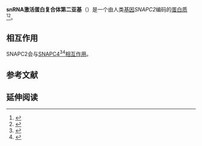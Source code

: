 {{PBB|geneid=6618}}

'''snRNA激活蛋白复合体第二亚基'''（{{lang-en|'''snRNA-activating protein complex subunit 2'''}}）是一个由人类[[基因|基因]]''SNAPC2''编码的[[蛋白质|蛋白质]]<ref name="pmid8633057">{{cite journal | author = Sadowski CL, Henry RW, Kobayashi R, Hernandez N | title = The SNAP45 subunit of the small nuclear RNA (snRNA) activating protein complex is required for RNA polymerase II and III snRNA gene transcription and interacts with the TATA box binding protein | journal = Proc Natl Acad Sci U S A | volume = 93 | issue = 9 | pages = 4289–93 | date=July 1996 | pmid = 8633057 | pmc = 39528 | doi =10.1073/pnas.93.9.4289  }}</ref><ref name="entrez">{{cite web | title = Entrez Gene: SNAPC2 small nuclear RNA activating complex, polypeptide 2, 45kDa| url = http://www.ncbi.nlm.nih.gov/sites/entrez?Db=gene&Cmd=ShowDetailView&TermToSearch=6618| accessdate = }}</ref>。

== 相互作用 ==
SNAPC2会与[[SNAPC4|SNAPC4]]<ref name=pmid9418884>{{cite journal |last=Wong |first=M W |authorlink= |coauthors=Henry R W, Ma B, Kobayashi R, Klages N, Matthias P, Strubin M, Hernandez N | date=January 1998 |title=The Large Subunit of Basal Transcription Factor SNAPc Is a Myb Domain Protein That Interacts with Oct-1 |journal=Mol. Cell. Biol. |volume=18 |issue=1 |pages=368–77 |publisher= |location = UNITED STATES| issn = 0270-7306| pmid = 9418884 | bibcode = | oclc =| id = | url =https://archive.org/details/sim_molecular-and-cellular-biology_1998-01_18_1/page/368| language = | format = | accessdate = | laysummary = | laysource = | laydate = | quote = |pmc=121507 }}</ref><ref name=pmid11056176>{{cite journal |last=Ma |first=B |authorlink= |coauthors=Hernandez N | date=February 2001 |title=A map of protein-protein contacts within the small nuclear RNA-activating protein complex SNAPc |journal=J. Biol. Chem. |volume=276 |issue=7 |pages=5027–35 |publisher= |location = United States| issn = 0021-9258| pmid = 11056176 |doi = 10.1074/jbc.M009301200 | bibcode = | oclc =| id = | url = | language = | format = | accessdate = | laysummary = | laysource = | laydate = | quote = }}</ref>[[蛋白質交互作用|相互作用]]。

==参考文献==
{{Reflist}}

==延伸阅读==
{{Refbegin | 2}}
{{PBB_Further reading
| citations =
*{{cite journal  | author=Henry RW, Sadowski CL, Kobayashi R, Hernandez N |title=A TBP-TAF complex required for transcription of human snRNA genes by RNA polymerase II and III |journal=Nature |volume=374 |issue= 6523 |pages= 653–6 |year= 1995 |pmid= 7715707 |doi= 10.1038/374653a0 }}
*{{cite journal  | author=Maruyama K, Sugano S |title=Oligo-capping: a simple method to replace the cap structure of eukaryotic mRNAs with oligoribonucleotides |journal=Gene |volume=138 |issue= 1–2 |pages= 171–4 |year= 1994 |pmid= 8125298 |doi=10.1016/0378-1119(94)90802-8  }}
*{{cite journal  | author=Yoon JB, Roeder RG |title=Cloning of two proximal sequence element-binding transcription factor subunits (gamma and delta) that are required for transcription of small nuclear RNA genes by RNA polymerases II and III and interact with the TATA-binding protein | url=https://archive.org/details/sim_molecular-and-cellular-biology_1996-01_16_1/page/1 |journal=Mol. Cell. Biol. |volume=16 |issue= 1 |pages= 1–9 |year= 1996 |pmid= 8524284 |doi=  10.1016/S1569-2558(08)60061-2| pmc=230972  | series=Advances in Molecular and Cell Biology  | isbn=978-0-7623-0143-0  }}
*{{cite journal  | author=Suzuki Y, Yoshitomo-Nakagawa K, Maruyama K, ''et al.'' |title=Construction and characterization of a full length-enriched and a 5'-end-enriched cDNA library |journal=Gene |volume=200 |issue= 1–2 |pages= 149–56 |year= 1997 |pmid= 9373149 |doi=10.1016/S0378-1119(97)00411-3  }}
*{{cite journal  | author=Wong MW, Henry RW, Ma B, ''et al.'' |title=The Large Subunit of Basal Transcription Factor SNAPc Is a Myb Domain Protein That Interacts with Oct-1 | url=https://archive.org/details/sim_molecular-and-cellular-biology_1998-01_18_1/page/368 |journal=Mol. Cell. Biol. |volume=18 |issue= 1 |pages= 368–77 |year= 1998 |pmid= 9418884 |doi=  | pmc=121507  }}
*{{cite journal  | author=Ma B, Hernandez N |title=A map of protein-protein contacts within the small nuclear RNA-activating protein complex SNAPc |journal=J. Biol. Chem. |volume=276 |issue= 7 |pages= 5027–35 |year= 2001 |pmid= 11056176 |doi= 10.1074/jbc.M009301200 }}
*{{cite journal  | author=Acierno JS, Kennedy JC, Falardeau JL, ''et al.'' |title=A physical and transcript map of the MCOLN1 gene region on human chromosome 19p13.3-p13.2 |journal=Genomics |volume=73 |issue= 2 |pages= 203–10 |year= 2001 |pmid= 11318610 |doi= 10.1006/geno.2001.6526 }}
*{{cite journal  | author=Strausberg RL, Feingold EA, Grouse LH, ''et al.'' |title=Generation and initial analysis of more than 15,000 full-length human and mouse cDNA sequences |journal=Proc. Natl. Acad. Sci. U.S.A. |volume=99 |issue= 26 |pages= 16899–903 |year= 2003 |pmid= 12477932 |doi= 10.1073/pnas.242603899  | pmc=139241 }}
*{{cite journal  | author=Hinkley CS, Hirsch HA, Gu L, ''et al.'' |title=The small nuclear RNA-activating protein 190 Myb DNA binding domain stimulates TATA box-binding protein-TATA box recognition |journal=J. Biol. Chem. |volume=278 |issue= 20 |pages= 18649–57 |year= 2003 |pmid= 12621023 |doi= 10.1074/jbc.M204247200 }}
*{{cite journal  | author=Gerhard DS, Wagner L, Feingold EA, ''et al.'' |title=The Status, Quality, and Expansion of the NIH Full-Length cDNA Project: The Mammalian Gene Collection (MGC) |journal=Genome Res. |volume=14 |issue= 10B |pages= 2121–7 |year= 2004 |pmid= 15489334 |doi= 10.1101/gr.2596504  | pmc=528928 }}
}}
{{Refend}}

<!-- The PBB_Controls template provides controls for Protein Box Bot, please see Template:PBB_Controls for details. -->
{{PBB Controls
| update_page = yes
| require_manual_inspection = no
| update_protein_box = yes
| update_summary = yes
| update_citations = yes
}}